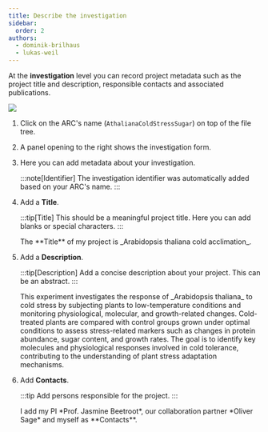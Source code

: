 ```yaml
---
title: Describe the investigation
sidebar:
  order: 2
authors:
  - dominik-brilhaus
  - lukas-weil
---
```



At the **investigation** level you can record project metadata such as the project title and description, responsible contacts and associated publications.

![](@images/start-here/arc-prototypic.svg)

<Card icon="pen" title="ARCitect">
  <Steps>

  1. Click on the ARC's name (`AthalianaColdStressSugar`) on top of the file tree.
  2. A panel opening to the right shows the investigation form.
  3. Here you can add metadata about your investigation.

      :::note[Identifier]
      The investigation identifier was automatically added based on your ARC's name.
      :::

  4. Add a **Title**.

      :::tip[Title]
      This should be a meaningful project title. Here you can add blanks or special characters.
      :::

      <ViolaSays>
        The **Title** of my project is _Arabidopsis thaliana cold acclimation_.
      </ViolaSays>

  4. Add a **Description**.

      :::tip[Description]
      Add a concise description about your project. This can be an abstract. 
      :::

      <ViolaSays>
        This experiment investigates the response of _Arabidopsis thaliana_ to cold stress by subjecting plants to low-temperature conditions and monitoring physiological, molecular, and growth-related changes. Cold-treated plants are compared with control groups grown under optimal conditions to assess stress-related markers such as changes in protein abundance, sugar content, and growth rates. The goal is to identify key molecules and physiological responses involved in cold tolerance, contributing to the understanding of plant stress adaptation mechanisms.
      </ViolaSays>

  4. Add **Contacts**.

      :::tip
      Add persons responsible for the project.
      :::

      <ViolaSays>
        I add my PI *Prof. Jasmine Beetroot*, our collaboration partner *Oliver Sage* and myself as **Contacts**.
      </ViolaSays>

  </Steps>
</Card>


